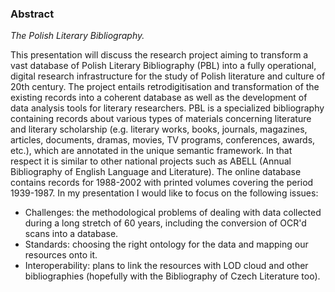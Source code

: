 ### Abstract

*The Polish Literary Bibliography.*

This presentation will discuss the research project aiming to transform a vast database of Polish Literary Bibliography (PBL) into a fully operational, digital research infrastructure for the study of Polish literature and culture of 20th century. The project entails retrodigitisation and transformation of the existing records into a coherent database as well as the development of data analysis tools for literary researchers. PBL is a specialized bibliography containing records about various types of materials concerning literature and literary scholarship (e.g. literary works, books, journals, magazines, articles, documents, dramas, movies, TV programs, conferences, awards, etc.), which are annotated in the unique semantic framework. In that respect it is similar to other national projects such as ABELL (Annual Bibliography of English Language and Literature). The online database contains records for 1988-2002 with printed volumes covering the period 1939-1987. In my presentation I would like to focus on the following issues:

* Challenges: the methodological problems of dealing with data collected during a long stretch of 60 years, including the conversion of OCR'd scans into a database.
* Standards: choosing the right ontology for the data and mapping our resources onto it.
* Interoperability: plans to link the resources with LOD cloud and other bibliographies (hopefully with the Bibliography of Czech Literature too).
